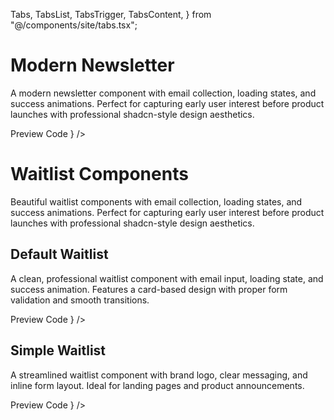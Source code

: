   Tabs,
  TabsList,
  TabsTrigger,
  TabsContent,
} from "@/components/site/tabs.tsx";


<AI dir="left"/>

# Modern Newsletter
A modern newsletter component with email collection, loading states, and success animations. Perfect for capturing early user interest before product launches with professional shadcn-style design aesthetics.

<Tabs defaultValue="preview" className="">
  <TabsList>
    <TabsTrigger value="preview">Preview</TabsTrigger>
    <TabsTrigger value="code">Code</TabsTrigger>
  </TabsList>
  <TabsContent value="preview">
    <ComponentRenderer component={<NewsletterSection />} />
  </TabsContent>
  <TabsContent value="code">
    <CodeBlock filePath="src/app/docs/waitlist/waitlist3.tsx" />
  </TabsContent>
</Tabs>


# Waitlist Components

Beautiful waitlist components with email collection, loading states, and success animations. Perfect for capturing early user interest before product launches with professional shadcn-style design aesthetics.


## Default Waitlist

A clean, professional waitlist component with email input, loading state, and success animation. Features a card-based design with proper form validation and smooth transitions.

<Tabs defaultValue="preview" className="">
  <TabsList>
    <TabsTrigger value="preview">Preview</TabsTrigger>
    <TabsTrigger value="code">Code</TabsTrigger>
  </TabsList>
  <TabsContent value="preview">
    <ComponentRenderer component={<Waitlist />} />
  </TabsContent>
  <TabsContent value="code">
    <CodeBlock filePath="src/app/docs/waitlist/waitlist.tsx" />
  </TabsContent>
</Tabs>

## Simple Waitlist

A streamlined waitlist component with brand logo, clear messaging, and inline form layout. Ideal for landing pages and product announcements.

<Tabs defaultValue="preview" className="">
  <TabsList>
    <TabsTrigger value="preview">Preview</TabsTrigger>
    <TabsTrigger value="code">Code</TabsTrigger>
  </TabsList>
  <TabsContent value="preview">
    <ComponentRenderer component={<Waitlist2 />} />
  </TabsContent>
  <TabsContent value="code">
    <CodeBlock filePath="src/app/docs/waitlist/waitlist2.tsx" />
  </TabsContent>
</Tabs>
